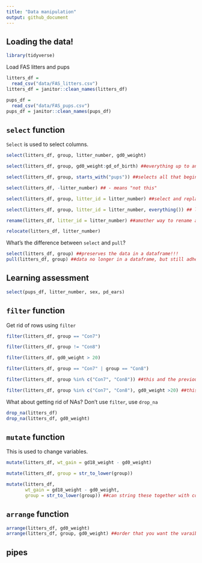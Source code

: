 ```yaml
---
title: "Data manipulation"
output: github_document
---
```


## Loading the data!

```r
library(tidyverse)
```

Load FAS litters and pups

```r
litters_df = 
  read_csv("data/FAS_litters.csv")
litters_df = janitor::clean_names(litters_df)

pups_df = 
  read_csv("data/FAS_pups.csv")
pups_df = janitor::clean_names(pups_df)
```

## `select` function

`Select` is used to select columns.

```r
select(litters_df, group, litter_number, gd0_weight)

select(litters_df, group, gd0_weight:gd_of_birth) ##everything up to and including these columns

select(litters_df, group, starts_with("pups")) ##selects all that begin with pups! also have ends with and contains.

select(litters_df, -litter_number) ## - means "not this"

select(litters_df, group, litter_id = litter_number) ##select and replace the name of a column

select(litters_df, group, litter_id = litter_number, everything()) ## lets you keep all the columns, good for reordering the columns 

rename(litters_df, litter_id = litter_number) ##amother way to rename a column and keep all the others

relocate(litters_df, litter_number)

```

What's the difference between `select` and `pull`?

```r
select(litters_df, group) ##preserves the data in a dataframe!!!
pull(litters_df, group) ##data no longer in a dataframe, but still adheres to tidyverse logic
```

## Learning assessment 

```r
select(pups_df, litter_number, sex, pd_ears)
```

## `filter` function

Get rid of rows using `filter`

```r
filter(litters_df, group == "Con7")

filter(litters_df, group != "Con8")

filter(litters_df, gd0_weight > 20)

filter(litters_df, group == "Con7" | group == "Con8")

filter(litters_df, group %in% c("Con7", "Con8")) ##this and the previous accomplish the same thing

filter(litters_df, group %in% c("Con7", "Con8"), gd0_weight >20) ##this sequentially adds an additional filter to the results pulled from the first part 
```

What about getting rid of NAs? Don't use `filter`, use `drop_na`

```r
drop_na(litters_df)
drop_na(litters_df, gd0_weight)
```


## `mutate` function

This is used to change variables.

```r
mutate(litters_df, wt_gain = gd18_weight - gd0_weight)

mutate(litters_df, group = str_to_lower(group))

mutate(litters_df,
       wt_gain = gd18_weight - gd0_weight, 
       group = str_to_lower(group)) ##can string these together with commas
```

## `arrange` function

```r
arrange(litters_df, gd0_weight)
arrange(litters_df, group, gd0_weight) ##order that you want the varaibles prioritized for arranging!
```

## pipes


